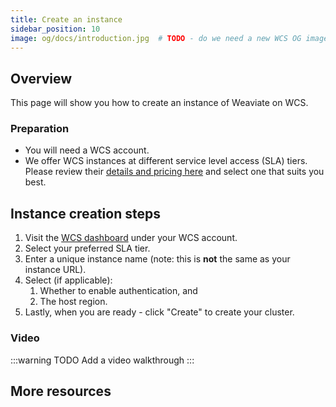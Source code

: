 ```yaml
---
title: Create an instance
sidebar_position: 10
image: og/docs/introduction.jpg  # TODO - do we need a new WCS OG image?
---
```


## Overview

This page will show you how to create an instance of Weaviate on WCS.

### Preparation

- You will need a WCS account.
- We offer WCS instances at different service level access (SLA) tiers. Please review their [details and pricing here](../pricing.mdx) and select one that suits you best.

## Instance creation steps

1. Visit the [WCS dashboard](https://console.weaviate.cloud/dashboard) under your WCS account.
1. Select your preferred SLA tier.
1. Enter a unique instance name (note: this is **not** the same as your instance URL).
1. Select (if applicable):
    1. Whether to enable authentication, and
    1. The host region.
1. Lastly, when you are ready - click "Create" to create your cluster.

### Video

:::warning TODO
Add a video walkthrough
:::

## More resources


<WCSDocsMoreResources />